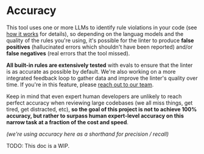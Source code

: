 
# Accuracy

This tool uses one or more LLMs to identify rule violations in your code (see [how it works](./how-it-works.md) for details), so depending on the languag models and the quality of the rules you're using, it's possible for the linter to produce **false positives** (hallucinated errors which shouldn't have been reported) and/or **false negatives** (real errors that the tool missed).

**All built-in rules are extensively tested** with evals to ensure that the linter is as accurate as possible by default. We're also working on a more integrated feedback loop to gather data and improve the linter's quality over time. If you're in this feature, please [reach out to our team](mailto:gptlint@teamduality.dev).

Keep in mind that even expert human developers are unlikely to reach perfect accuracy when reviewing large codebases (we all miss things, get tired, get distracted, etc), **so the goal of this project is not to achieve 100% accuracy, but rather to surpass human expert-level accuracy on this narrow task at a fraction of the cost and speed**.

_(we're using accuracy here as a shorthand for precision / recall)_

<Callout type='warning'>
  TODO: This doc is a WIP.
</Callout>
